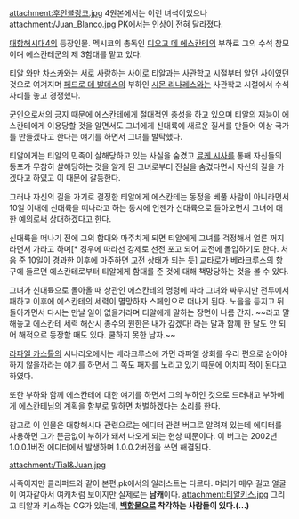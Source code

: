 attachment:후안블랑코.jpg
4원본에서는 이런 녀석이었으나
attachment:/Juan_Blanco.jpg
PK에서는 인상이 전혀 달라졌다.

[[대항해시대4]]의 등장인물. 멕시코의 총독인 [[디오고 데 에스칸테]]의 부하로 그의 수석 참모이며 에스칸테군의 제 3함대를 맡고 있다.

[[티알 와만 차스카]]와는 서로 사랑하는 사이로 티알과는 사관학교 시절부터 알던 사이였던 것으로 여겨지며 [[페드로 데 발데스]]의 부하인 [[시몬 리나레스]]와는 사관학교 시절에서 수석 자리를 놓고 경쟁했다.

군인으로서의 긍지 때문에 에스칸테에게 절대적인 충성을 하고 있으며 티알의 재능이 에스칸테에게 이용당할 것을 알면서도 그녀에게 신대륙에 새로운 질서를 만들어 이상 국가를 만들겠다고 한다는 얘기를 하면서 그녀를 발탁했다.

티알에게는 티알의 민족이 살해당하고 있는 사실을 숨겼고 [[료케 시사]]를 통해 자신들의 동포가 무참히 살해당하는 것을 알게 된 그녀로부터 진실을 숨겼다면서 자신의 길을 가겠다고 하였고 이 때문에 갈등한다.

그러나 자신의 길을 가기로 결정한 티알에게 에스칸테는 동정을 베풀 사람이 아니라면서 10일 이내에 신대륙을 떠나라고 하는 동시에 언젠가 신대륙으로 돌아오면서 그녀에 대한 예의로써 상대하겠다고 한다.

신대륙을 떠나기 전에 그의 함대와 마주치게 되면 티알에게 그녀를 걱정해서 얼른 꺼지라면서 가라고 하며[* 경우에 따라선 강제로 선전 포고 되어 교전에 돌입하기도 한다. 처음 준 10일이 경과한 이후에 마주하면 교전 상태가 되는 듯] 교타로가 베라크루스의 항구에 들르면 에스칸테로부터 티알에게 함대를 준 것에 대해 책망당하는 것을 볼 수 있다.

그녀가 신대륙으로 돌아올 때 상관인 에스칸테의 명령에 따라 그녀와 싸우지만 전투에서 패하고 이후에 에스칸테의 세력이 멸망하자 스페인으로 떠나게 된다. 노을을 등지고 뒤 돌아가면서 다시는 만날 일이 없을거라며 티알에게 말하는 장면이 나름 간지. ~~라고 말해놓고 에스칸테 세력 해산시 총수의 원한은 내가 갚겠다! 라는 말과 함께 한 달도 안 되어 해적으로 등장할 때도 있다. 쿨하지 못한 남자.~~

[[라파엘 카스톨]]의 시나리오에서는 베라크루스에 가면 라파엘 상회를 우리 편으로 삼아야 하지 않을까라는 얘기를 하면서 그 쪽도 패자를 노리고 있기 때문에 어차피 적이 된다고 하였다.

또한 부하와 함께 에스칸테에 대한 얘기를 하면서 그의 부하인 것으로 드러내고 부하에게 에스칸테님의 계획을 함부로 말하면 처벌하겠다는 소리를 한다.

참고로 이 인물은 대항해시대 관련으로는 에디터 관련 버그로 알려져 있는데 에디터를 사용하면 그가 뜬금없이 부하가 돼서 나오게 되는 현상 때문이다. 이 버그는 2002년 1.0.0.1버전 에디터에서 발생하며 1.0.0.2버전을 쓰면 해결된다.

attachment:/Tial&Juan.jpg

사족이지만 클리퍼드와 같이 본편,pk에서의 일러스트는 다르다. 머리가 매우 길고 얼굴이 여자같아서 여캐처럼 보이지만 실제로는 '''남캐'''이다. 
attachment:티알키스.jpg
그리고 티알과 키스하는 CG가 있는데, '''[[백합]]물으로 착각하는 사람들이 있다.(...)'''
